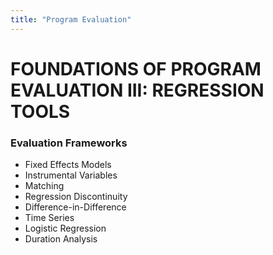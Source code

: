 ```yaml
---
title: "Program Evaluation"
---
```



# FOUNDATIONS OF PROGRAM EVALUATION III: REGRESSION TOOLS


### Evaluation Frameworks

* Fixed Effects Models 
* Instrumental Variables
* Matching
* Regression Discontinuity
* Difference-in-Difference
* Time Series
* Logistic Regression
* Duration Analysis
